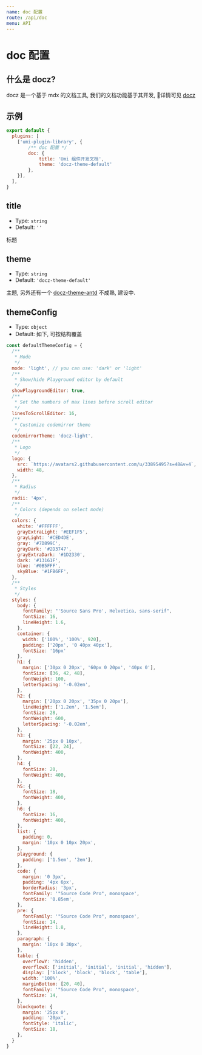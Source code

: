 ```yaml
---
name: doc 配置
route: /api/doc
menu: API
---
```

# doc 配置

## 什么是 docz?
docz 是一个基于 mdx 的文档工具, 我们的文档功能基于其开发, 详情可见 [docz](https://github.com/pedronauck/docz)

## 示例
```js
export default {
  plugins: [
    ['umi-plugin-library', {
        /** doc 配置 */
        doc: {
            title: 'Umi 组件开发文档',
            theme: 'docz-theme-default'
        },
    }],
  ],
}
```

## title
* Type: `string`
* Default: `''`

标题

## theme
* Type: `string`
* Default: `'docz-theme-default'`

主题, 另外还有一个 [docz-theme-antd](https://clock157.github.io/umi-plugin-library-antd-demo/) 不成熟, 建设中.

## themeConfig
* Type: `object`
* Default: 如下, 可按结构覆盖
```js
const defaultThemeConfig = {
  /**
   * Mode
   */
  mode: 'light', // you can use: 'dark' or 'light'
  /**
   * Show/hide Playground editor by default
   */
  showPlaygroundEditor: true,
  /**
   * Set the numbers of max lines before scroll editor
   */
  linesToScrollEditor: 16,
  /**
   * Customize codemirror theme
   */
  codemirrorTheme: 'docz-light',
  /**
   * Logo
   */
  logo: {
    src: `https://avatars2.githubusercontent.com/u/33895495?s=48&v=4`,
    width: 48,
  },
  /**
   * Radius
   */
  radii: '4px',
  /**
   * Colors (depends on select mode)
   */
  colors: {
    white: '#FFFFFF',
    grayExtraLight: '#EEF1F5',
    grayLight: '#CED4DE',
    gray: '#7D899C',
    grayDark: '#2D3747',
    grayExtraDark: '#1D2330',
    dark: '#13161F',
    blue: '#0B5FFF',
    skyBlue: '#1FB6FF',
  },
  /**
   * Styles
   */
  styles: {
    body: {
      fontFamily: "'Source Sans Pro', Helvetica, sans-serif",
      fontSize: 16,
      lineHeight: 1.6,
    },
    container: {
      width: ['100%', '100%', 920],
      padding: ['20px', '0 40px 40px'],
      fontSize: '16px'
    },
    h1: {
      margin: ['30px 0 20px', '60px 0 20px', '40px 0'],
      fontSize: [36, 42, 48],
      fontWeight: 100,
      letterSpacing: '-0.02em',
    },
    h2: {
      margin: ['20px 0 20px', '35px 0 20px'],
      lineHeight: ['1.2em', '1.5em'],
      fontSize: 28,
      fontWeight: 600,
      letterSpacing: '-0.02em',
    },
    h3: {
      margin: '25px 0 10px',
      fontSize: [22, 24],
      fontWeight: 400,
    },
    h4: {
      fontSize: 20,
      fontWeight: 400,
    },
    h5: {
      fontSize: 18,
      fontWeight: 400,
    },
    h6: {
      fontSize: 16,
      fontWeight: 400,
    },
    list: {
      padding: 0,
      margin: '10px 0 10px 20px',
    },
    playground: {
      padding: ['1.5em', '2em'],
    },
    code: {
      margin: '0 3px',
      padding: '4px 6px',
      borderRadius: '3px',
      fontFamily: '"Source Code Pro", monospace',
      fontSize: '0.85em',
    },
    pre: {
      fontFamily: '"Source Code Pro", monospace',
      fontSize: 14,
      lineHeight: 1.8,
    },
    paragraph: {
      margin: '10px 0 30px',
    },
    table: {
      overflowY: 'hidden',
      overflowX: ['initial', 'initial', 'initial', 'hidden'],
      display: ['block', 'block', 'block', 'table'],
      width: '100%',
      marginBottom: [20, 40],
      fontFamily: '"Source Code Pro", monospace',
      fontSize: 14,
    },
    blockquote: {
      margin: '25px 0',
      padding: '20px',
      fontStyle: 'italic',
      fontSize: 18,
    },
  }
}
```

